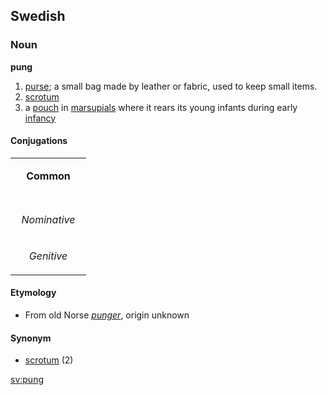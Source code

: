 ==Swedish==
===Noun===
'''pung'''

#[[purse]]; a small bag made by leather or fabric, used to keep small items. 
#[[scrotum]]
#a [[pouch]] in [[marsupial]]s where it rears its young infants during early [[infancy]]

====Conjugations====
{| border=1 cellspacing=0 
| bgcolor=#FFFFF0 colspan=5 align=center | '''Common''' 
|- 
|- bgcolor=#FFFFF0 align=center 
! rowspan=2 | 
| colspan=2 width=105 | ''Singular'' 
| colspan=2 | ''Plural'' 
|- bgcolor=#FFFFF0 align=center 
| width=105 | ''Indefinite'' 
| width=105 | ''Definite'' 
| width=105 | ''Indefinite'' 
|  width=105 | ''Definite'' 
|- align=center 
| width=105 bgcolor=#FFFFF0 | ''Nominative'' 
| [[pung]] 
| [[pungen]] 
| [[pungar]] 
| [[pungarna]] 
|- align=center 
| width=105 bgcolor=#FFFFF0 | ''Genitive'' 
| [[pungs]] 
| [[pungens]] 
| [[pungars]] 
| [[pungarnas]]
|} 

====Etymology====
*From old Norse ''[[punger]]'', origin unknown

====Synonym====
*[[scrotum]] (2)

[[sv:pung]]